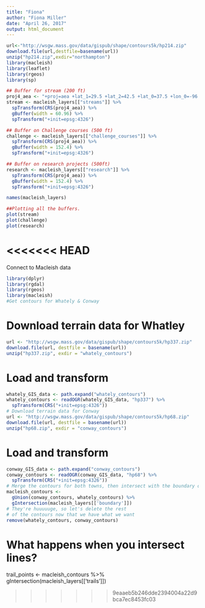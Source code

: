 ```yaml
---
title: "Fiona"
author: "Fiona Miller"
date: "April 26, 2017"
output: html_document
---
```


```r
url<-"http://wsgw.mass.gov/data/gispub/shape/contours5k/hp214.zip"
download.file(url,destfile=basename(url))
unzip("hp214.zip",exdir="northampton")
library(macleish)
library(leaflet)
library(rgeos)
library(sp)
```

```r
## Buffer for stream (200 ft)
proj4_aea <- "+proj=aea +lat_1=29.5 +lat_2=42.5 +lat_0=37.5 +lon_0=-96 +x_0=0 +y_0=0 +ellps=GRS80 +datum=NAD83 +units=m +no_defs"
stream <- macleish_layers[["streams"]] %>%
  spTransform(CRS(proj4_aea)) %>%
  gBuffer(width = 60.96) %>%
  spTransform("+init=epsg:4326")
```

```r
## Buffer on Challenge courses (500 ft)
challenge <- macleish_layers[["challenge_courses"]] %>%
  spTransform(CRS(proj4_aea)) %>%
  gBuffer(width = 152.4) %>%
  spTransform("+init=epsg:4326")
```

```r
## Buffer on research projects (500ft)
research <- macleish_layers[["research"]] %>%
  spTransform(CRS(proj4_aea)) %>%
  gBuffer(width = 152.4) %>%
  spTransform("+init=epsg:4326")
```


```r
names(macleish_layers)
```

```r
##Plotting all the buffers.
plot(stream)
plot(challenge)
plot(research)
```

<<<<<<< HEAD
=======




Connect to Macleish data

```r
library(dplyr)
library(rgdal)
library(rgeos)
library(macleish)
#Get contours for Whately & Conway
```

# Download terrain data for Whatley
```r
url <- "http://wsgw.mass.gov/data/gispub/shape/contours5k/hp337.zip"
download.file(url, destfile = basename(url))
unzip("hp337.zip", exdir = "whately_contours")
```

# Load and transform
```r
whately_GIS_data <- path.expand("whately_contours")
whately_contours <- readOGR(whately_GIS_data, "hp337") %>%
  spTransform(CRS("+init=epsg:4326"))
# Download terrain data for Conway
url <- "http://wsgw.mass.gov/data/gispub/shape/contours5k/hp68.zip"
download.file(url, destfile = basename(url))
unzip("hp68.zip", exdir = "conway_contours")
```

# Load and transform
```r
conway_GIS_data <- path.expand("conway_contours")
conway_contours <- readOGR(conway_GIS_data, "hp68") %>%
  spTransform(CRS("+init=epsg:4326"))
# Merge the contours for both towns, then intersect with the boundary of Macleish
macleish_contours <-
  gUnion(conway_contours, whately_contours) %>%
  gIntersection(macleish_layers[['boundary']])
# They're huuuuuge, so let's delete the rest 
# of the contours now that we have what we want
remove(whately_contours, conway_contours)
```
# What happens when you intersect lines?
trail_points <- macleish_contours %>%
  gIntersection(macleish_layers[['trails']])

>>>>>>> 9eaaeb5b246dde2394004a22d9bca7ec8453fc03

